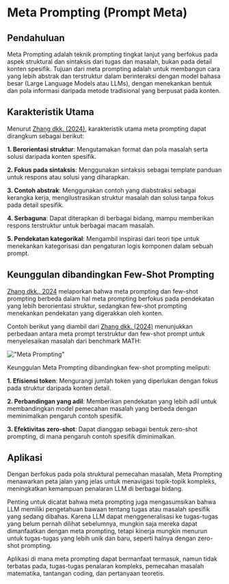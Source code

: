 
# Meta Prompting (Prompt Meta)

## Pendahuluan

Meta Prompting adalah teknik prompting tingkat lanjut yang berfokus pada aspek struktural dan sintaksis dari tugas dan masalah, bukan pada detail konten spesifik. Tujuan dari meta prompting adalah untuk membangun cara yang lebih abstrak dan terstruktur dalam berinteraksi dengan model bahasa besar (Large Language Models atau LLMs), dengan menekankan bentuk dan pola informasi daripada metode tradisional yang berpusat pada konten.

## Karakteristik Utama

Menurut [Zhang dkk. (2024)](https://arxiv.org/abs/2311.11482), karakteristik utama meta prompting dapat dirangkum sebagai berikut:

**1. Berorientasi struktur**: Mengutamakan format dan pola masalah serta solusi daripada konten spesifik.

**2. Fokus pada sintaksis**: Menggunakan sintaksis sebagai template panduan untuk respons atau solusi yang diharapkan.

**3. Contoh abstrak**: Menggunakan contoh yang diabstraksi sebagai kerangka kerja, mengilustrasikan struktur masalah dan solusi tanpa fokus pada detail spesifik.

**4. Serbaguna**: Dapat diterapkan di berbagai bidang, mampu memberikan respons terstruktur untuk berbagai macam masalah.

**5. Pendekatan kategorikal**: Mengambil inspirasi dari teori tipe untuk menekankan kategorisasi dan pengaturan logis komponen dalam sebuah prompt.

## Keunggulan dibandingkan Few-Shot Prompting

[Zhang dkk., 2024](https://arxiv.org/abs/2311.11482) melaporkan bahwa meta prompting dan few-shot prompting berbeda dalam hal meta prompting berfokus pada pendekatan yang lebih berorientasi struktur, sedangkan few-shot prompting menekankan pendekatan yang digerakkan oleh konten.

Contoh berikut yang diambil dari [Zhang dkk. (2024)](https://arxiv.org/abs/2311.11482) menunjukkan perbedaan antara meta prompt terstruktur dan few-shot prompt untuk menyelesaikan masalah dari benchmark MATH:

!["Meta Prompting"](../../img/techniques/meta-prompting.png)

Keunggulan Meta Prompting dibandingkan few-shot prompting meliputi:

**1. Efisiensi token**: Mengurangi jumlah token yang diperlukan dengan fokus pada struktur daripada konten detail.

**2. Perbandingan yang adil**: Memberikan pendekatan yang lebih adil untuk membandingkan model pemecahan masalah yang berbeda dengan meminimalkan pengaruh contoh spesifik.

**3. Efektivitas zero-shot**: Dapat dianggap sebagai bentuk zero-shot prompting, di mana pengaruh contoh spesifik diminimalkan.

## Aplikasi

Dengan berfokus pada pola struktural pemecahan masalah, Meta Prompting menawarkan peta jalan yang jelas untuk menavigasi topik-topik kompleks, meningkatkan kemampuan penalaran LLM di berbagai bidang.

Penting untuk dicatat bahwa meta prompting juga mengasumsikan bahwa LLM memiliki pengetahuan bawaan tentang tugas atau masalah spesifik yang sedang dibahas. Karena LLM dapat menggeneralisasi ke tugas-tugas yang belum pernah dilihat sebelumnya, mungkin saja mereka dapat dimanfaatkan dengan meta prompting, tetapi kinerja mungkin menurun untuk tugas-tugas yang lebih unik dan baru, seperti halnya dengan zero-shot prompting.

Aplikasi di mana meta prompting dapat bermanfaat termasuk, namun tidak terbatas pada, tugas-tugas penalaran kompleks, pemecahan masalah matematika, tantangan coding, dan pertanyaan teoretis.

